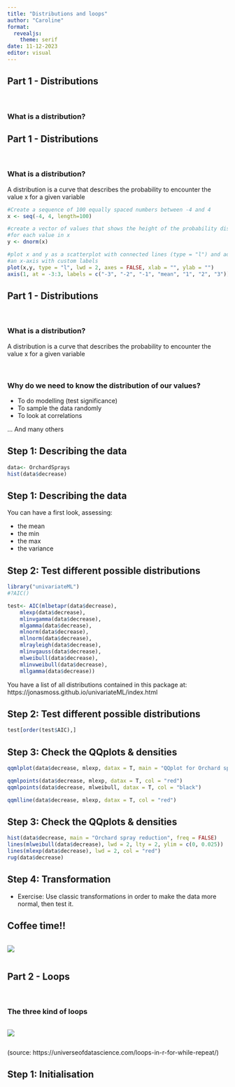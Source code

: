 ```yaml
---
title: "Distributions and loops"
author: "Caroline"
format: 
  revealjs:
    theme: serif
date: 11-12-2023
editor: visual
---
```


## Part 1 - Distributions

<br>

### What is a distribution?


## Part 1 - Distributions

<br>

### What is a distribution?

A distribution is a curve that describes the probability to encounter the value x for a given variable

```r
#Create a sequence of 100 equally spaced numbers between -4 and 4
x <- seq(-4, 4, length=100)

#create a vector of values that shows the height of the probability distribution
#for each value in x
y <- dnorm(x)

#plot x and y as a scatterplot with connected lines (type = "l") and add
#an x-axis with custom labels
plot(x,y, type = "l", lwd = 2, axes = FALSE, xlab = "", ylab = "")
axis(1, at = -3:3, labels = c("-3", "-2", "-1", "mean", "1", "2", "3"))

```


## Part 1 - Distributions

<br>

### What is a distribution?

A distribution is a curve that describes the probability to encounter the value x for a given variable

<br>

### Why do we need to know the distribution of our values?

- To do modelling (test significance)
- To sample the data randomly
- To look at correlations

... And many others

## Step 1: Describing the data

```r
data<- OrchardSprays
hist(data$decrease)
```

## Step 1: Describing the data

You can have a first look, assessing:

- the mean
- the min
- the max
- the variance

## Step 2: Test different possible distributions

```r
library("univariateML")
#?AIC()

test<- AIC(mlbetapr(data$decrease),
    mlexp(data$decrease),
    mlinvgamma(data$decrease),
    mlgamma(data$decrease),
    mlnorm(data$decrease),
    mllnorm(data$decrease),
    mlrayleigh(data$decrease),
    mlinvgauss(data$decrease),
    mlweibull(data$decrease),
    mlinvweibull(data$decrease),
    mllgamma(data$decrease))
```

You have a list of all distributions contained in this package at: https://jonasmoss.github.io/univariateML/index.html


## Step 2: Test different possible distributions

```r
test[order(test$AIC),]
```

## Step 3: Check the QQplots & densities

```r
qqmlplot(data$decrease, mlexp, datax = T, main = "QQplot for Orchard spray reduction")

qqmlpoints(data$decrease, mlexp, datax = T, col = "red")
qqmlpoints(data$decrease, mlweibull, datax = T, col = "black")

qqmlline(data$decrease, mlexp, datax = T, col = "red")

```

## Step 3: Check the QQplots & densities

```r

hist(data$decrease, main = "Orchard spray reduction", freq = FALSE)
lines(mlweibull(data$decrease), lwd = 2, lty = 2, ylim = c(0, 0.025))
lines(mlexp(data$decrease), lwd = 2, col = "red")
rug(data$decrease)

```

## Step 4: Transformation

- Exercise: Use classic transformations in order to make the data more normal, then test it.

## Coffee time!!

::: columns 
![](pictures/catandcoffee.jpg){fig-align="center"}
:::

## Part 2 - Loops

<br>

### The three kind of loops

::: columns
![](pictures/loops.png){fig-align="center"}
:::

(source: https://universeofdatascience.com/loops-in-r-for-while-repeat/)

## Step 1: Initialisation



